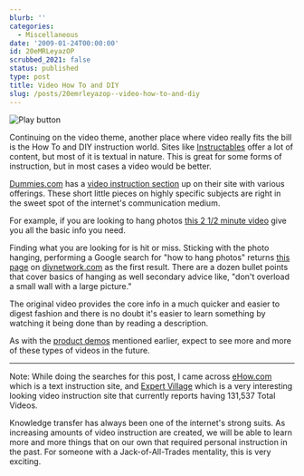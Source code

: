 ```yaml
---
blurb: ''
categories:
  - Miscellaneous
date: '2009-01-24T00:00:00'
id: 20eMRLeyazOP
scrubbed_2021: false
status: published
type: post
title: Video How To and DIY
slug: /posts/20emrleyazop--video-how-to-and-diy
---
```


<Img src="play_button_2009_01" alt="Play button" />

Continuing on the video theme, another place where video really fits the bill is the How To and DIY instruction world. Sites like [Instructables](http://www.instructables.com/) offer a lot of content, but most of it is textual in nature. This is great for some forms of instruction, but in most cases a video would be
better. 

[Dummies.com](http://www.dummies.com/) has a [video instruction section](http://www.dummies.com/search.html?filter=VIDEO) up on their site with various offerings. These short little pieces on highly specific subjects are right in the sweet spot of the internet's communication medium. 

For example, if you are looking to hang photos [this 2 1/2 minute video](http://www.dummies.com/how-to/content/how-to-hang-things-on-hollow-walls.html) give you all the basic info you need. 

Finding what you are looking for is hit or miss. Sticking with the photo hanging, performing a Google search for "how to hang photos" returns [this page](http://www.diynetwork.com/diy/ld_other/article/0,2041,DIY_14021_2271467,00.html) on [diynetwork.com](http://www.diynetwork.com/) as the first result. There are a dozen bullet points that cover basics of hanging as well secondary advice like, "don't overload a small wall with a large picture." 

The original video provides the core info in a much quicker and easier to digest fashion and there is no doubt it's easier to learn something by watching it being done than by reading a description. 

As with the [product demos](/posts/20emr88rsjqo--watch-for-more-video-reviews-and-demos) mentioned earlier, expect to see more and more of these types of videos in the future.

* * * * *

Note: While doing the searches for this post, I came across [eHow.com](http://www.ehow.com/) which is a text instruction site, and [Expert Village](http://www.expertvillage.com/) which is a very interesting looking video instruction site that currently reports having 131,537 Total Videos. 

Knowledge transfer has always been one of the internet's strong suits. As increasing amounts of video instruction are created, we will be able to learn more and more things that on our own that required personal instruction in the past. For someone with a Jack-of-All-Trades mentality, this is very exciting.

